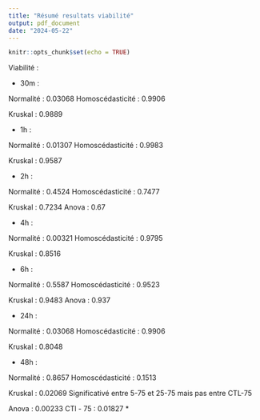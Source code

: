 ```yaml
---
title: "Résumé resultats viabilité"
output: pdf_document
date: "2024-05-22"
---
```


```r
knitr::opts_chunk$set(echo = TRUE)
```

Viabilité :

- 30m : 

Normalité : 0.03068
Homoscédasticité : 0.9906

Kruskal : 0.9889

- 1h :

Normalité : 0.01307
Homoscédasticité : 0.9983

Kruskal : 0.9587

- 2h : 

Normalité : 0.4524
Homoscédasticité : 0.7477

Kruskal : 0.7234
Anova : 0.67

- 4h : 

Normalité : 0.00321
Homoscédasticité : 0.9795

Kruskal : 0.8516

- 6h : 

Normalité : 0.5587
Homoscédasticité : 0.9523

Kruskal : 0.9483
Anova : 0.937

- 24h :

Normalité : 0.03068
Homoscédasticité : 0.9906

Kruskal : 0.8048

- 48h : 

Normalité : 0.8657
Homoscédasticité : 0.1513

Kruskal : 0.02069
Significativé entre 5-75 et 25-75 mais pas entre CTL-75

Anova : 0.00233
CTl - 75 : 0.01827 *